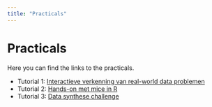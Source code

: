 ```yaml
---
title: "Practicals"
---
```


# Practicals

Here you can find the links to the practicals.

- Tutorial 1: [Interactieve verkenning van real-world data problemen](practicas/real-world-data-problems.html)
- Tutorial 2: [Hands-on met mice in R](practicals/hands-on-mice.html)
- Tutorial 3: [Data synthese challenge](tutorials/data-synthesis-challenge.html)
